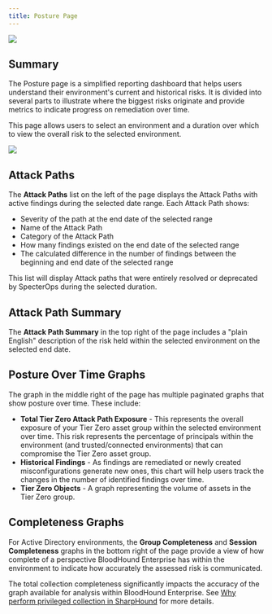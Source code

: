 ---
title: Posture Page
---

<img src="/assets/enterprise-edition-pill-tag.svg"/> 

## Summary

The Posture page is a simplified reporting dashboard that helps users understand their environment's current and historical risks. It is divided into several parts to illustrate where the biggest risks originate and provide metrics to indicate progress on remediation over time.

This page allows users to select an environment and a duration over which to view the overall risk to the selected environment.

<Frame>
  <img src="/assets/image1-18.png"/>
</Frame>

## Attack Paths

The **Attack Paths** list on the left of the page displays the Attack Paths with active findings during the selected date range. Each Attack Path shows:

* Severity of the path at the end date of the selected range
* Name of the Attack Path
* Category of the Attack Path
* How many findings existed on the end date of the selected range
* The calculated difference in the number of findings between the beginning and end date of the selected range

This list will display Attack paths that were entirely resolved or deprecated by SpecterOps during the selected duration.

## Attack Path Summary

The **Attack Path Summary** in the top right of the page includes a "plain English" description of the risk held within the selected environment on the selected end date.

## Posture Over Time Graphs

The graph in the middle right of the page has multiple paginated graphs that show posture over time. These include:

* **Total Tier Zero Attack Path Exposure** \- This represents the overall exposure of your Tier Zero asset group within the selected environment over time. This risk represents the percentage of principals within the environment (and trusted/connected environments) that can compromise the Tier Zero asset group.
* **Historical Findings** \- As findings are remediated or newly created misconfigurations generate new ones, this chart will help users track the changes in the number of identified findings over time.
* **Tier Zero Objects** \- A graph representing the volume of assets in the Tier Zero group.

## Completeness Graphs

For Active Directory environments, the **Group Completeness** and **Session Completeness** graphs in the bottom right of the page provide a view of how complete of a perspective BloodHound Enterprise has within the environment to indicate how accurately the assessed risk is communicated.

The total collection completeness significantly impacts the accuracy of the graph available for analysis within BloodHound Enterprise. See [Why perform privileged collection in SharpHound](/collect-data/enterprise-collection/privileged-collection) for more details.
